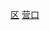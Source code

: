 {{Catnav|頁面分類|...|市辖区|辽宁市辖区}}
{{Catnav|頁面分類|...|辽宁县级行政区|营口区市}}
{{Catnav|頁面分類|...|辽宁地级市|营口|营口行政区划|营口区市}}
[[Category:营口区市|区]]
[[Category:辽宁市辖区|营口]]
{{catmore|鲅鱼圈区|营口市鲅鱼圈区}}
